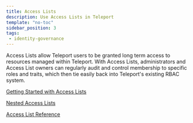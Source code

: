 ```yaml
---
title: Access Lists
description: Use Access Lists in Teleport
template: "no-toc"
sidebar_position: 3
tags:
 - identity-governance
---
```


Access Lists allow Teleport users to be granted long term access to resources
managed within Teleport. With Access Lists, administrators and Access List
owners can regularly audit and control membership to specific roles and
traits, which then tie easily back into Teleport's existing RBAC system.

[Getting Started with Access Lists](guide.mdx)

[Nested Access Lists](nested-access-lists.mdx)

[Access List Reference](../../reference/access-controls/access-lists.mdx)
